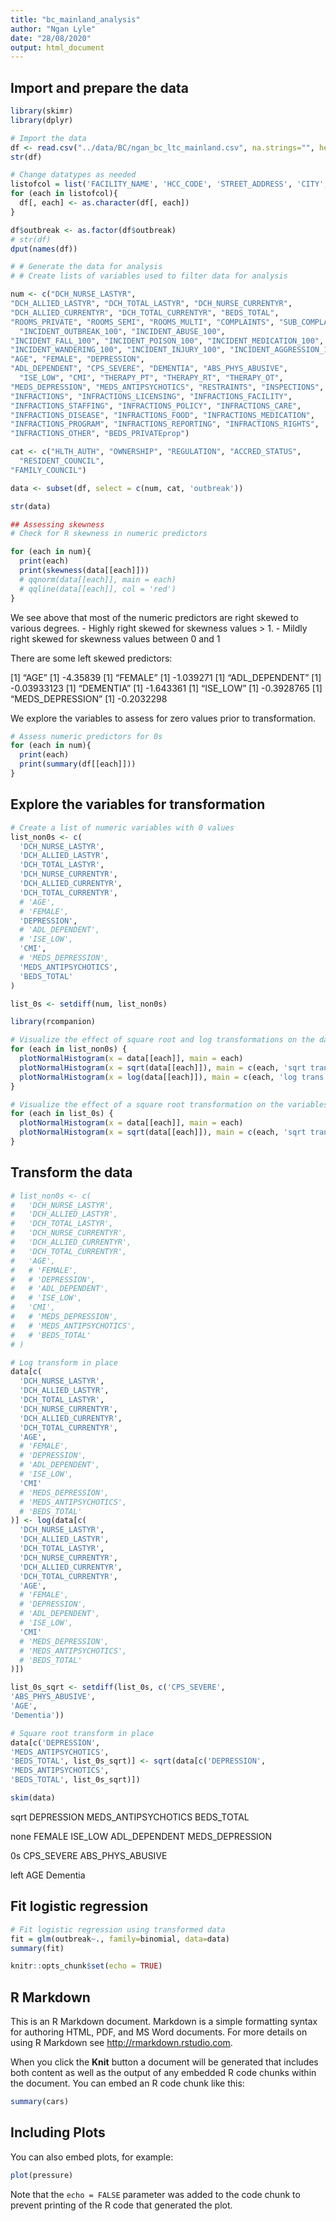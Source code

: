 ```yaml
---
title: "bc_mainland_analysis"
author: "Ngan Lyle"
date: "28/08/2020"
output: html_document
---
```

## Import and prepare the data
```r
library(skimr)
library(dplyr)

# Import the data
df <- read.csv("../data/BC/ngan_bc_ltc_mainland.csv", na.strings="", header=TRUE)
str(df)

```


```r
# Change datatypes as needed
listofcol = list('FACILITY_NAME', 'HCC_CODE', 'STREET_ADDRESS', 'CITY', 'POSTAL')
for (each in listofcol){
  df[, each] <- as.character(df[, each])
}

df$outbreak <- as.factor(df$outbreak)
# str(df)
dput(names(df))
```

```r
# # Generate the data for analysis
# # Create lists of variables used to filter data for analysis

num <- c("DCH_NURSE_LASTYR", 
"DCH_ALLIED_LASTYR", "DCH_TOTAL_LASTYR", "DCH_NURSE_CURRENTYR", 
"DCH_ALLIED_CURRENTYR", "DCH_TOTAL_CURRENTYR", "BEDS_TOTAL", 
"ROOMS_PRIVATE", "ROOMS_SEMI", "ROOMS_MULTI", "COMPLAINTS", "SUB_COMPLAINTS", 
  "INCIDENT_OUTBREAK_100", "INCIDENT_ABUSE_100", 
"INCIDENT_FALL_100", "INCIDENT_POISON_100", "INCIDENT_MEDICATION_100", 
"INCIDENT_WANDERING_100", "INCIDENT_INJURY_100", "INCIDENT_AGGRESSION_100", 
"AGE", "FEMALE", "DEPRESSION", 
"ADL_DEPENDENT", "CPS_SEVERE", "DEMENTIA", "ABS_PHYS_ABUSIVE",
  "ISE_LOW", "CMI", "THERAPY_PT", "THERAPY_RT", "THERAPY_OT", 
"MEDS_DEPRESSION", "MEDS_ANTIPSYCHOTICS", "RESTRAINTS", "INSPECTIONS", 
"INFRACTIONS", "INFRACTIONS_LICENSING", "INFRACTIONS_FACILITY", 
"INFRACTIONS_STAFFING", "INFRACTIONS_POLICY", "INFRACTIONS_CARE", 
"INFRACTIONS_DISEASE", "INFRACTIONS_FOOD", "INFRACTIONS_MEDICATION", 
"INFRACTIONS_PROGRAM", "INFRACTIONS_REPORTING", "INFRACTIONS_RIGHTS", 
"INFRACTIONS_OTHER", "BEDS_PRIVATEprop")

cat <- c("HLTH_AUTH", "OWNERSHIP", "REGULATION", "ACCRED_STATUS",
  "RESIDENT_COUNCIL", 
"FAMILY_COUNCIL")

data <- subset(df, select = c(num, cat, 'outbreak'))

str(data)
```

```r
## Assessing skewness
# Check for R skewness in numeric predictors

for (each in num){
  print(each)
  print(skewness(data[[each]]))
  # qqnorm(data[[each]], main = each)
  # qqline(data[[each]], col = 'red')
}

```

We see above that most of the numeric predictors are right skewed to various degrees. 
  - Highly right skewed for skewness values > 1. 
  - Mildly right skewed for skewness values between 0 and 1

There are some left skewed predictors:

[1] "AGE"
[1] -4.35839
[1] "FEMALE"
[1] -1.039271
[1] "ADL_DEPENDENT"
[1] -0.03933123
[1] "DEMENTIA"
[1] -1.643361
[1] "ISE_LOW"
[1] -0.3928765
[1] "MEDS_DEPRESSION"
[1] -0.2032298

We explore the variables to assess for zero values prior to transformation. 

```r
# Assess numeric predictors for 0s
for (each in num){
  print(each)
  print(summary(df[[each]]))
}
```

## Explore the variables for transformation
```r
# Create a list of numeric variables with 0 values
list_non0s <- c(
  'DCH_NURSE_LASTYR',
  'DCH_ALLIED_LASTYR',
  'DCH_TOTAL_LASTYR',
  'DCH_NURSE_CURRENTYR',
  'DCH_ALLIED_CURRENTYR',
  'DCH_TOTAL_CURRENTYR',
  # 'AGE',
  # 'FEMALE',
  'DEPRESSION',
  # 'ADL_DEPENDENT',
  # 'ISE_LOW',
  'CMI',
  # 'MEDS_DEPRESSION',
  'MEDS_ANTIPSYCHOTICS',
  'BEDS_TOTAL'
)

list_0s <- setdiff(num, list_non0s)

library(rcompanion)

# Visualize the effect of square root and log transformations on the data without 0s
for (each in list_non0s) {  
  plotNormalHistogram(x = data[[each]], main = each)
  plotNormalHistogram(x = sqrt(data[[each]]), main = c(each, 'sqrt trans'))
  plotNormalHistogram(x = log(data[[each]]), main = c(each, 'log trans'))
}

```


```r
# Visualize the effect of a square root transformation on the variables with 0s
for (each in list_0s) {  
  plotNormalHistogram(x = data[[each]], main = each)
  plotNormalHistogram(x = sqrt(data[[each]]), main = c(each, 'sqrt trans'))
}

```

## Transform the data
```r

# list_non0s <- c(
#   'DCH_NURSE_LASTYR',
#   'DCH_ALLIED_LASTYR',
#   'DCH_TOTAL_LASTYR',
#   'DCH_NURSE_CURRENTYR',
#   'DCH_ALLIED_CURRENTYR',
#   'DCH_TOTAL_CURRENTYR',
#   'AGE',
#   # 'FEMALE',
#   # 'DEPRESSION',
#   # 'ADL_DEPENDENT',
#   # 'ISE_LOW',
#   'CMI',
#   # 'MEDS_DEPRESSION',
#   # 'MEDS_ANTIPSYCHOTICS',
#   # 'BEDS_TOTAL'
# )

# Log transform in place
data[c(
  'DCH_NURSE_LASTYR',
  'DCH_ALLIED_LASTYR',
  'DCH_TOTAL_LASTYR',
  'DCH_NURSE_CURRENTYR',
  'DCH_ALLIED_CURRENTYR',
  'DCH_TOTAL_CURRENTYR',
  'AGE',
  # 'FEMALE',
  # 'DEPRESSION',
  # 'ADL_DEPENDENT',
  # 'ISE_LOW',
  'CMI'
  # 'MEDS_DEPRESSION',
  # 'MEDS_ANTIPSYCHOTICS',
  # 'BEDS_TOTAL'
)] <- log(data[c(
  'DCH_NURSE_LASTYR',
  'DCH_ALLIED_LASTYR',
  'DCH_TOTAL_LASTYR',
  'DCH_NURSE_CURRENTYR',
  'DCH_ALLIED_CURRENTYR',
  'DCH_TOTAL_CURRENTYR',
  'AGE',
  # 'FEMALE',
  # 'DEPRESSION',
  # 'ADL_DEPENDENT',
  # 'ISE_LOW',
  'CMI'
  # 'MEDS_DEPRESSION',
  # 'MEDS_ANTIPSYCHOTICS',
  # 'BEDS_TOTAL'
)])

list_0s_sqrt <- setdiff(list_0s, c('CPS_SEVERE',
'ABS_PHYS_ABUSIVE',
'AGE',
'Dementia'))

# Square root transform in place
data[c('DEPRESSION',
'MEDS_ANTIPSYCHOTICS',
'BEDS_TOTAL', list_0s_sqrt)] <- sqrt(data[c('DEPRESSION',
'MEDS_ANTIPSYCHOTICS',
'BEDS_TOTAL', list_0s_sqrt)])

skim(data)

```

sqrt
DEPRESSION
MEDS_ANTIPSYCHOTICS
BEDS_TOTAL

none
FEMALE
ISE_LOW
ADL_DEPENDENT
MEDS_DEPRESSION

0s
CPS_SEVERE
ABS_PHYS_ABUSIVE

left
AGE
Dementia

## Fit logistic regression
```r
# Fit logistic regression using transformed data
fit = glm(outbreak~., family=binomial, data=data)
summary(fit)
```



```r
knitr::opts_chunk$set(echo = TRUE)
```

## R Markdown

This is an R Markdown document. Markdown is a simple formatting syntax for authoring HTML, PDF, and MS Word documents. For more details on using R Markdown see <http://rmarkdown.rstudio.com>.

When you click the **Knit** button a document will be generated that includes both content as well as the output of any embedded R code chunks within the document. You can embed an R code chunk like this:

```r
summary(cars)
```

## Including Plots

You can also embed plots, for example:

```r
plot(pressure)
```

Note that the `echo = FALSE` parameter was added to the code chunk to prevent printing of the R code that generated the plot.

